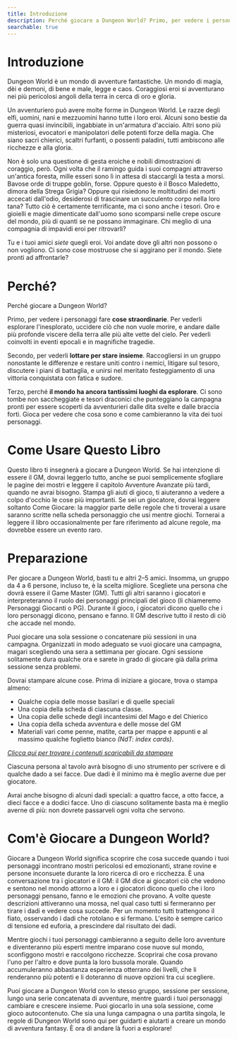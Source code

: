 ```yaml
---
title: Introduzione
description: Perché giocare a Dungeon World? Primo, per vedere i personaggi fare cose straordinarie. Per vederli esplorare l'inesplorato, uccidere ciò che non vuole morire, e andare dalle più profonde viscere della terra alle più alte vette del cielo. Per vederli coinvolti in eventi epocali e in magnifiche tragedie.
searchable: true
---
```


# Introduzione

Dungeon World è un mondo di avventure fantastiche. Un mondo di magia, dèi e demoni, di bene e male, legge e caos. Coraggiosi eroi si avventurano nei più pericolosi angoli della terra in cerca di oro e gloria.

Un avventuriero può avere molte forme in Dungeon World. Le razze degli elfi, uomini, nani e mezzuomini hanno tutte i loro eroi. Alcuni sono bestie da guerra quasi invincibili, ingabbiate in un'armatura d'acciaio. Altri sono più misteriosi, evocatori e manipolatori delle potenti forze della magia. Che siano sacri chierici, scaltri furfanti, o possenti paladini, tutti ambiscono alle ricchezze e alla gloria.

Non è solo una questione di gesta eroiche e nobili dimostrazioni di coraggio, però. Ogni volta che il ramingo guida i suoi compagni attraverso un'antica foresta, mille esseri sono lì in attesa di staccargli la testa a morsi. Bavose orde di truppe goblin, forse. Oppure questo è il Bosco Maledetto, dimora della Strega Grigia? Oppure qui risiedono le moltitudini dei morti accecati dall'odio, desiderosi di trascinare un succulento corpo nella loro tana? Tutto ciò è certamente terrificante, ma ci sono anche i tesori. Oro e gioielli e magie dimenticate dall'uomo sono scomparsi nelle crepe oscure del mondo, più di quanti se ne possano immaginare. Chi meglio di una compagnia di impavidi eroi per ritrovarli?

Tu e i tuoi amici *siete* quegli eroi. Voi andate dove gli altri non possono o non vogliono. Ci sono cose mostruose che si aggirano per il mondo. Siete pronti ad affrontarle?

# Perché?

Perché giocare a Dungeon World?

Primo, per vedere i personaggi fare **cose straordinarie**. Per vederli esplorare l'inesplorato, uccidere ciò che non vuole morire, e andare dalle più profonde viscere della terra alle più alte vette del cielo. Per vederli coinvolti in eventi epocali e in magnifiche tragedie.

Secondo, per vederli **lottare per stare insieme**. Raccogliersi in un gruppo nonostante le differenze e restare uniti contro i nemici, litigare sul tesoro, discutere i piani di battaglia, e unirsi nel meritato festeggiamento di una vittoria conquistata con fatica e sudore.

Terzo, perché **il mondo ha ancora tantissimi luoghi da esplorare**. Ci sono tombe non saccheggiate e tesori draconici che punteggiano la campagna pronti per essere scoperti da avventurieri dalle dita svelte e dalle braccia forti. Gioca per vedere che cosa sono e come cambieranno la vita dei tuoi personaggi.

# Come Usare Questo Libro

Questo libro ti insegnerà a giocare a Dungeon World. Se hai intenzione di essere il GM, dovrai leggerlo tutto, anche se puoi semplicemente sfogliare le pagine dei mostri e leggere il capitolo Avventure Avanzate più tardi, quando ne avrai bisogno. Stampa gli aiuti di gioco, ti aiuteranno a vedere a colpo d'occhio le cose più importanti. Se sei un giocatore, dovrai leggere soltanto Come Giocare: la maggior parte delle regole che ti troverai a usare saranno scritte nella scheda personaggio che usi mentre giochi. Tornerai a leggere il libro occasionalmente per fare riferimento ad alcune regole, ma dovrebbe essere un evento raro.

# Preparazione

Per giocare a Dungeon World, basti tu e altri 2–5 amici. Insomma, un gruppo da 4 a 6 persone, incluso te, è la scelta migliore. Scegliete una persona che dovrà essere il Game Master (GM). Tutti gli altri saranno i giocatori e interpreteranno il ruolo dei personaggi principali del gioco (li chiameremo Personaggi Giocanti o PG). Durante il gioco, i giocatori dicono quello che i loro personaggi dicono, pensano e fanno. Il GM descrive tutto il resto di ciò che accade nel mondo.

Puoi giocare una sola sessione o concatenare più sessioni in una campagna. Organizzati in modo adeguato se vuoi giocare una campagna, magari scegliendo una sera a settimana per giocare. Ogni sessione solitamente dura qualche ora e sarete in grado di giocare già dalla prima sessione senza problemi.

Dovrai stampare alcune cose. Prima di iniziare a giocare, trova o stampa almeno:

* Qualche copia delle mosse basilari e di quelle speciali
* Una copia della scheda di ciascuna classe.
* Una copia delle schede degli incantesimi del Mago e del Chierico
* Una copia della scheda avventura e delle mosse del GM
* Materiali vari come penne, matite, carta per mappe e appunti e al massimo qualche foglietto bianco *(NdT: index cards)*.

_[Clicca qui per trovare i contenuti scaricabili da stampare](/downloads)_

Ciascuna persona al tavolo avrà bisogno di uno strumento per scrivere e di qualche dado a sei facce. Due dadi è il minimo ma è meglio averne due per giocatore.

Avrai anche bisogno di alcuni dadi speciali: a quattro facce, a otto facce, a dieci facce e a dodici facce. Uno di ciascuno solitamente basta ma è meglio averne di più: non dovrete passarveli ogni volta che servono.

# Com'è Giocare a Dungeon World?

Giocare a Dungeon World significa scoprire che cosa succede quando i tuoi personaggi incontrano mostri pericolosi ed emozionanti, strane rovine e persone inconsuete durante la loro ricerca di oro e ricchezza. È una conversazione tra i giocatori e il GM: il GM dice ai giocatori ciò che vedono e sentono nel mondo attorno a loro e i giocatori dicono quello che i loro personaggi pensano, fanno e le emozioni che provano. A volte queste descrizioni attiveranno una mossa, nel qual caso tutti si fermeranno per tirare i dadi e vedere cosa succede. Per un momento tutti trattengono il fiato, osservando i dadi che rotolano e si fermano. L'esito è sempre carico di tensione ed euforia, a prescindere dal risultato dei dadi.

Mentre giochi i tuoi personaggi cambieranno a seguito delle loro avventure e diventeranno più esperti mentre imparano cose nuove sul mondo, sconfiggono mostri e raccolgono ricchezze. Scoprirai che cosa provano l'uno per l'altro e dove punta la loro bussola morale. Quando accumuleranno abbastanza esperienza otterrano dei livelli, che li renderanno più potenti e li doteranno di nuove opzioni tra cui scegliere.

Puoi giocare a Dungeon World con lo stesso gruppo, sessione per sessione, lungo una serie concatenata di avventure, mentre guardi i tuoi personaggi cambiare e crescere insieme. Puoi giocarlo in una sola sessione, come gioco autocontenuto. Che sia una lunga campagna o una partita singola, le regole di Dungeon World sono qui per guidarti e aiutarti a creare un mondo di avventura fantasy. È ora di andare là fuori a esplorare!